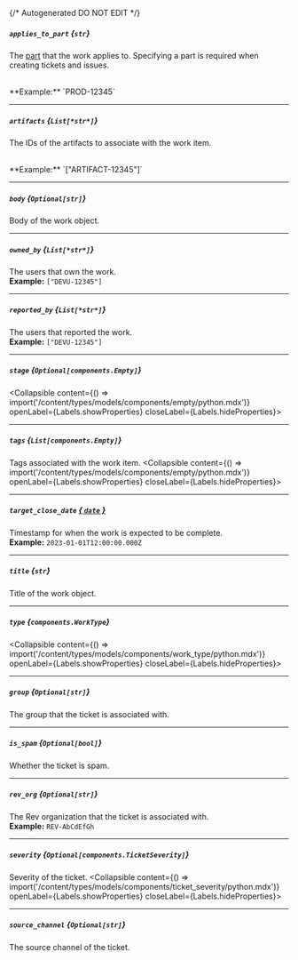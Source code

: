 {/* Autogenerated DO NOT EDIT  */}

##### `applies_to_part` *{`str`}*
The [part](https://devrev.ai/docs/product/parts) that the work
applies to. Specifying a part is required when creating tickets and
issues.

<br/>
**Example:** `PROD-12345`

---
##### `artifacts` *{`List[*str*]`}*
The IDs of the artifacts to associate with the work item.

<br/>
**Example:** `["ARTIFACT-12345"]`

---
##### `body` *{`Optional[str]`}*
Body of the work object.

---
##### `owned_by` *{`List[*str*]`}*
The users that own the work.
<br/>
**Example:** `["DEVU-12345"]`

---
##### `reported_by` *{`List[*str*]`}*
The users that reported the work.
<br/>
**Example:** `["DEVU-12345"]`

---
##### `stage` *{`Optional[components.Empty]`}*
<Collapsible content={() => import('/content/types/models/components/empty/python.mdx')} openLabel={Labels.showProperties} closeLabel={Labels.hideProperties}>
</Collapsible>

---
##### `tags` *{`List[components.Empty]`}*
Tags associated with the work item.
<Collapsible content={() => import('/content/types/models/components/empty/python.mdx')} openLabel={Labels.showProperties} closeLabel={Labels.hideProperties}>
</Collapsible>

---
##### `target_close_date` [*{ `date` }*](https://docs.python.org/3/library/datetime.html#date-objects)
Timestamp for when the work is expected to be complete.
<br/>
**Example:** `2023-01-01T12:00:00.000Z`

---
##### `title` *{`str`}*
Title of the work object.

---
##### `type` *{`components.WorkType`}*
<Collapsible content={() => import('/content/types/models/components/work_type/python.mdx')} openLabel={Labels.showProperties} closeLabel={Labels.hideProperties}>
</Collapsible>

---
##### `group` *{`Optional[str]`}*
The group that the ticket is associated with.

---
##### `is_spam` *{`Optional[bool]`}*
Whether the ticket is spam.

---
##### `rev_org` *{`Optional[str]`}*
The Rev organization that the ticket is associated with.
<br/>
**Example:** `REV-AbCdEfGh`

---
##### `severity` *{`Optional[components.TicketSeverity]`}*
Severity of the ticket.
<Collapsible content={() => import('/content/types/models/components/ticket_severity/python.mdx')} openLabel={Labels.showProperties} closeLabel={Labels.hideProperties}>
</Collapsible>

---
##### `source_channel` *{`Optional[str]`}*
The source channel of the ticket.


